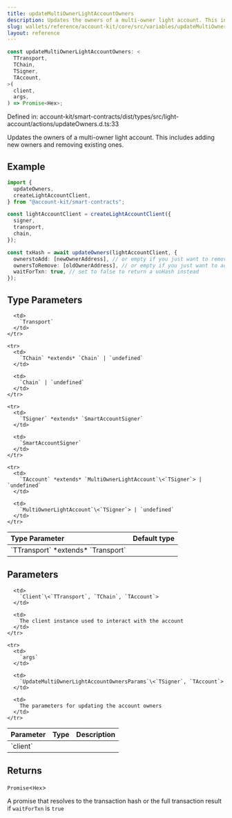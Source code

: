 ```yaml
---
title: updateMultiOwnerLightAccountOwners
description: Updates the owners of a multi-owner light account. This includes adding new owners and removing existing ones.
slug: wallets/reference/account-kit/core/src/variables/updateMultiOwnerLightAccountOwners
layout: reference
---
```


```ts
const updateMultiOwnerLightAccountOwners: <
  TTransport,
  TChain,
  TSigner,
  TAccount,
>(
  client,
  args,
) => Promise<Hex>;
```

Defined in: account-kit/smart-contracts/dist/types/src/light-account/actions/updateOwners.d.ts:33

Updates the owners of a multi-owner light account. This includes adding new owners and removing existing ones.

## Example

```ts
import {
  updateOwners,
  createLightAccountClient,
} from "@account-kit/smart-contracts";

const lightAccountClient = createLightAccountClient({
  signer,
  transport,
  chain,
});

const txHash = await updateOwners(lightAccountClient, {
  ownerstoAdd: [newOwnerAddress], // or empty if you just want to remove owners
  ownersToRemove: [oldOwnerAddress], // or empty if you just want to add owners
  waitForTxn: true, // set to false to return a uoHash instead
});
```

## Type Parameters

<table>
  <thead>
    <tr>
      <th align="left">Type Parameter</th>
      <th align="left">Default type</th>
    </tr>
  </thead>

  <tbody>
    <tr>
      <td>
        `TTransport` *extends* `Transport`
      </td>

      <td>
        `Transport`
      </td>
    </tr>

    <tr>
      <td>
        `TChain` *extends* `Chain` | `undefined`
      </td>

      <td>
        `Chain` | `undefined`
      </td>
    </tr>

    <tr>
      <td>
        `TSigner` *extends* `SmartAccountSigner`
      </td>

      <td>
        `SmartAccountSigner`
      </td>
    </tr>

    <tr>
      <td>
        `TAccount` *extends* `MultiOwnerLightAccount`\<`TSigner`> | `undefined`
      </td>

      <td>
        `MultiOwnerLightAccount`\<`TSigner`> | `undefined`
      </td>
    </tr>

  </tbody>
</table>

## Parameters

<table>
  <thead>
    <tr>
      <th align="left">Parameter</th>
      <th align="left">Type</th>
      <th align="left">Description</th>
    </tr>
  </thead>

  <tbody>
    <tr>
      <td>
        `client`
      </td>

      <td>
        `Client`\<`TTransport`, `TChain`, `TAccount`>
      </td>

      <td>
        The client instance used to interact with the account
      </td>
    </tr>

    <tr>
      <td>
        `args`
      </td>

      <td>
        `UpdateMultiOwnerLightAccountOwnersParams`\<`TSigner`, `TAccount`>
      </td>

      <td>
        The parameters for updating the account owners
      </td>
    </tr>

  </tbody>
</table>

## Returns

`Promise`\<`Hex`>

A promise that resolves to the transaction hash or the full transaction result if `waitForTxn` is `true`
